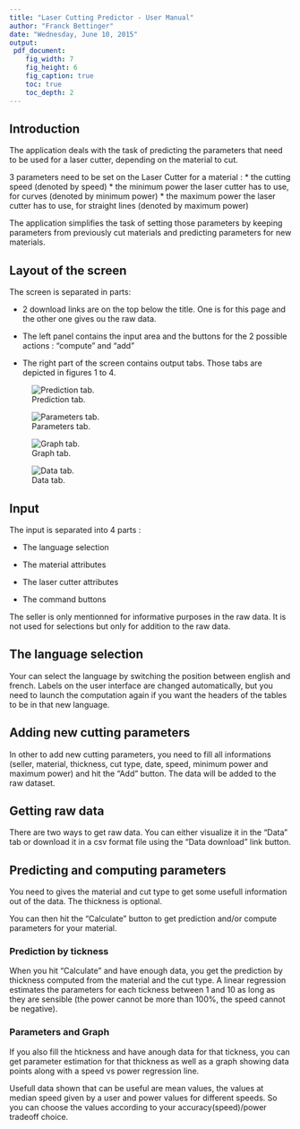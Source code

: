 ```yaml
---
title: "Laser Cutting Predictor - User Manual"
author: "Franck Bettinger"
date: "Wednesday, June 10, 2015"
output: 
 pdf_document:
    fig_width: 7
    fig_height: 6
    fig_caption: true
    toc: true
    toc_depth: 2
---
```


## Introduction

The application deals with the task of predicting the parameters that need to be used for a laser cutter, depending on the material to cut.

3 parameters need to be set on the Laser Cutter for a material :
* the cutting speed (denoted by speed)
* the minimum power the laser cutter has to use, for curves (denoted by minimum power)
* the maximum power the laser cutter has to use, for straight lines (denoted by maximum power)

The application simplifies the task of setting those parameters by keeping parameters from previously cut materials and predicting parameters for new materials.

## Layout of the screen

The screen is separated in parts:

* 2 download links are on the top below the title. One is for this page and the other one gives ou the raw data.

* The left panel contains the input area and the buttons for the 2 possible actions : "compute" and "add"

* The right part of the screen contains output tabs. Those tabs are depicted in figures 1 to 4.
 
![Prediction tab.](laserCutterParams1.png)

![Parameters tab.](laserCutterParams2.png)

![Graph tab.](laserCutterParams3.png)

![Data tab.](laserCutterParams4.png)

## Input

The input is separated into 4 parts :

* The language selection

* The material attributes

* The laser cutter attributes

* The command buttons

The seller is only mentionned for informative purposes in the raw data. It is not used for selections but only for addition to the raw data.

## The language selection

Your can select the language by switching the position between english and french. Labels on the user interface are changed automatically, but you need to launch the computation again if you want the headers of the tables to be in that new language.

## Adding new cutting parameters

In other to add new cutting parameters, you need to fill all informations (seller, material, thickness, cut type, date, speed, minimum power and maximum power) and hit the "Add" button. The data will be added to the raw dataset.

## Getting raw data

There are two ways to get raw data. You can either visualize it in the "Data" tab or download it in a csv format file using the "Data download" link button.

## Predicting and computing parameters

You need to gives the material and cut type to get some usefull information out of the data. The thickness is optional. 

You can then hit the "Calculate" button to get prediction and/or compute parameters for your material.

### Prediction by tickness

When you hit "Calculate" and have enough data, you get the prediction by thickness computed from the material and the cut type. A linear regression estimates the parameters for each tickness between 1 and 10 as long as they are sensible (the power cannot be more than 100%, the speed cannot be negative).

### Parameters and Graph

If you also fill the htickness and have anough data for that tickness, you can get parameter estimation for that thickness as well as a graph showing data points along with a speed vs power regression line.

Usefull data shown that can be useful are mean values, the values at median speed given by a user and power values for different speeds. So you can choose the values according to your accuracy(speed)/power tradeoff choice.